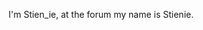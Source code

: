 I'm Stien_ie, at the forum my name is Stienie.


{{en/Archive/Community/Users/Userbox Scenarios Team}}